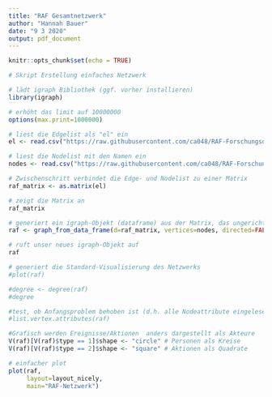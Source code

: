 ---
title: "RAF Gesamtnetzwerk"
author: "Hannah Bauer"
date: "9 3 2020"
output: pdf_document
---

```{r setup, include=FALSE}
knitr::opts_chunk$set(echo = TRUE)
```

```{r}

# Skript Erstellung einfaches Netzwerk

# lädt igraph Bibliothek (ggf. vorher installieren)
library(igraph)

# erhöht das limit auf 10000000
options(max.print=1000000)

# liest die Edgelist als "el" ein
el <- read.csv("https://raw.githubusercontent.com/ca048/RAF-Forschungsdesign/master/edges.csv", header=T, as.is=T, sep = ",")

# liest die Nodelist mit den Namen ein
nodes <- read.csv("https://raw.githubusercontent.com/ca048/RAF-Forschungsdesign/master/nodelist", header=T, as.is=T, sep = ",")

# Zwischenschritt verbindet die Edge- und Nodelist zu einer Matrix
raf_matrix <- as.matrix(el)

# zeigt die Matrix an
raf_matrix

# generiert ein igraph-Objekt (dataframe) aus der Matrix, das ungerichtet ist (directed = false)
raf <- graph_from_data_frame(d=raf_matrix, vertices=nodes, directed=FALSE)

# ruft unser neues igraph-Objekt auf
raf

# generiert die Standard-Visualisierung des Netzwerks
#plot(raf)

#degree <- degree(raf)
#degree

#test, ob Anfangsproblem behoben ist (d.h. alle Nodeattribute eingelesen werden und in die Matrix übernommen wurden)
#list.vertex.attributes(raf)

#Grafisch werden Ereignisse/Aktionen  anders dargestellt als Akteure
V(raf)[V(raf)$type == 1]$shape <- "circle" # Personen als Kreise
V(raf)[V(raf)$type == 2]$shape <- "square" # Aktionen als Quadrate

# einfacher plot
plot(raf,
     layout=layout_nicely,
     main="RAF-Netzwerk")
```

